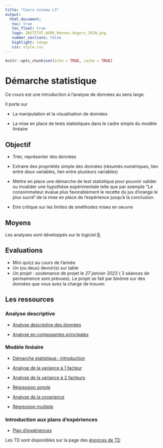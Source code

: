 ```yaml
---
title: "Cours niveau L3"
output: 
  html_document:
   toc: true
   toc_float: true
   logo: INSTITUT_AGRO_Rennes-Angers_CMJN_png
   number_sections: false
   highlight: tango
   css: style.css
---
```





```r
knitr::opts_chunk$set(echo = TRUE, cache = TRUE)
```

# Démarche statistique 

Ce cours est une introduction à l'analyse de données au sens large. 

Il porte sur 

* La manipulation et la visualisation de données

* La mise en place de tests statistiques dans le cadre simple du modèle linéaire


## Objectif 

* Trier, représenter des données

* Extraire des propriétés simple des données (résumés numériques, lien entre deux variables, lien entre plusieurs variables)

* Mettre en place une démarche de test statistique pour pouvoir valider ou invalider une hypothèse expérimentale telle que par exemple "Le consommateur évalue plus favorablement le recette du jus d'orange le plus sucré".de la mise en place de l'expérience jusqu'à la conclusion.

* Etre critique sur les limites de sméthodes mises en oeuvre

## Moyens 

Les analyses sont développés sur le logiciel [R](https://www.r-project.org/).  

## Evaluations

* Mini quizz au cours de l'année
* Un (ou deux) devoir(s) sur table 
* Un projet : soutenance de projet le *27 janvier 2023* ( 3 séances de permamence sont prévues). Le projet se fait par binôme sur des données que vous avez la charge de trouver.



## Les ressources

### Analyse descriptive 

* [Analyse descriptive des données](http://marieetienne.github.io/demarche_stat_partie2/_presentation/a_descriptive.html)

* [Analyse en composantes principales](http://marieetienne.github.io/demarche_stat_partie2/_presentation/acp.html)

### Modèle linéaire

* [Démarche statistique : introduction](http://marieetienne.github.io/demarche_stat_partie2/_presentation/demarche_statistique.html)

* [Analyse de la variance à 1 facteur](http://marieetienne.github.io/demarche_stat_partie2/_presentation/anova.html)

* [Analyse de la variance à 2 facteurs](http://marieetienne.github.io/demarche_stat_partie2/_presentation/anova2.html)

* [Régression simple](http://marieetienne.github.io/demarche_stat_partie2/_presentation/regression_simple.html)

* [Analyse de la covariance](http://marieetienne.github.io/demarche_stat_partie2/_presentation/ancova.html)

* [Régression multiple](http://marieetienne.github.io/demarche_stat_partie2/_presentation/regression.html)

### Introduction aux plans d'expériences

* [Plan d'expériences](https://marieetienne.github.io/demarche_stat_partie2/_presentation/plan_exp.html#1)


Les  TD  sont disponibles sur la page des [énonces de TD](https://marieetienne.github.io/demarche_statistique_AAgro/)
